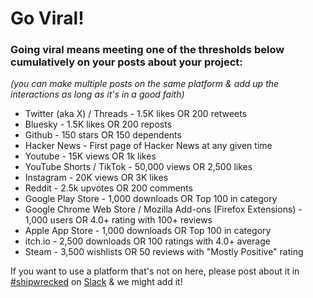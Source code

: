 # Go Viral!

### Going viral means meeting **one** of the thresholds below cumulatively on your posts about your project:
_(you can make multiple posts on the same platform & add up the interactions as long as it's in a good faith)_

* Twitter (aka X) / Threads - 1.5K likes OR 200 retweets
* Bluesky - 1.5K likes OR 200 reposts
* Github - 150 stars OR 150 dependents
* Hacker News - First page of Hacker News at any given time   
* Youtube - 15K views OR 1k likes  
* YouTube Shorts / TikTok - 50,000 views OR 2,500 likes
* Instagram - 20K views OR 3K likes   
* Reddit - 2.5k upvotes OR 200 comments
* Google Play Store - 1,000 downloads OR Top 100 in category
* Google Chrome Web Store / Mozilla Add-ons (Firefox Extensions) - 1,000 users OR 4.0+ rating with 100+ reviews
* Apple App Store - 1,000 downloads OR Top 100 in category
* itch.io - 2,500 downloads OR 100 ratings with 4.0+ average
* Steam - 3,500 wishlists OR 50 reviews with "Mostly Positive" rating

If you want to use a platform that&apos;s not on here, please post about it in [\#shipwrecked](https://hackclub.slack.com/archives/C08N0R86DMJ) on [Slack](http://hackclub.com/slack) & we might add it\!
